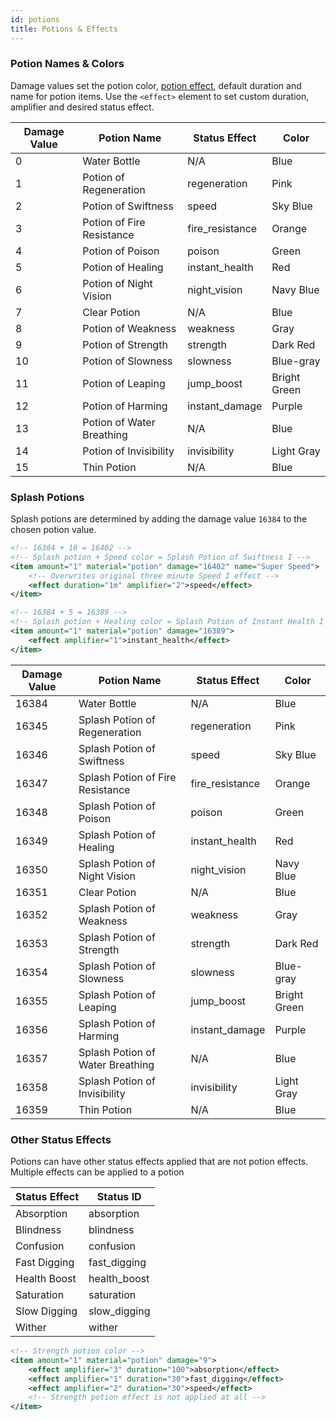 ```yaml
---
id: potions
title: Potions & Effects
---
```


### Potion Names & Colors

Damage values set the potion color, [potion effect](/docs/modules/gear/potions), default duration and name for potion items.
Use the `<effect>` element to set custom duration, amplifier and desired status effect.

<div className="table-container">
  <table>
    <thead>
      <tr>
        <th>Damage Value</th>
        <th>Potion Name</th>
        <th>Status Effect</th>
        <th>Color</th>
      </tr>
    </thead>
    <tbody>
      <tr>
        <td>
          <label>0</label>
        </td>
        <td>Water Bottle</td>
        <td>
          <label>N/A</label>
        </td>
        <td>Blue</td>
      </tr>
      <tr>
        <td>
          <label>1</label>
        </td>
        <td>Potion of Regeneration</td>
        <td>
          <label>regeneration</label>
        </td>
        <td>Pink</td>
      </tr>
      <tr>
        <td>
          <label>2</label>
        </td>
        <td>Potion of Swiftness</td>
        <td>
          <label>speed</label>
        </td>
        <td>Sky Blue</td>
      </tr>
      <tr>
        <td>
          <label>3</label>
        </td>
        <td>Potion of Fire Resistance</td>
        <td>
          <label>fire_resistance</label>
        </td>
        <td>Orange</td>
      </tr>
      <tr>
        <td>
          <label>4</label>
        </td>
        <td>Potion of Poison</td>
        <td>
          <label>poison</label>
        </td>
        <td>Green</td>
      </tr>
      <tr>
        <td>
          <label>5</label>
        </td>
        <td>Potion of Healing</td>
        <td>
          <label>instant_health</label>
        </td>
        <td>Red</td>
      </tr>
      <tr>
        <td>
          <label>6</label>
        </td>
        <td>Potion of Night Vision</td>
        <td>
          <label>night_vision</label>
        </td>
        <td>Navy Blue</td>
      </tr>
      <tr>
        <td>
          <label>7</label>
        </td>
        <td>Clear Potion</td>
        <td>
          <label>N/A</label>
        </td>
        <td>Blue</td>
      </tr>
      <tr>
        <td>
          <label>8</label>
        </td>
        <td>Potion of Weakness</td>
        <td>
          <label>weakness</label>
        </td>
        <td>Gray</td>
      </tr>
      <tr>
        <td>
          <label>9</label>
        </td>
        <td>Potion of Strength</td>
        <td>
          <label>strength</label>
        </td>
        <td>Dark Red</td>
      </tr>
      <tr>
        <td>
          <label>10</label>
        </td>
        <td>Potion of Slowness</td>
        <td>
          <label>slowness</label>
        </td>
        <td>Blue-gray</td>
      </tr>
      <tr>
        <td>
          <label>11</label>
        </td>
        <td>Potion of Leaping</td>
        <td>
          <label>jump_boost</label>
        </td>
        <td>Bright Green</td>
      </tr>
      <tr>
        <td>
          <label>12</label>
        </td>
        <td>Potion of Harming</td>
        <td>
          <label>instant_damage</label>
        </td>
        <td>Purple</td>
      </tr>
      <tr>
        <td>
          <label>13</label>
        </td>
        <td>Potion of Water Breathing</td>
        <td>
          <label>N/A</label>
        </td>
        <td>Blue</td>
      </tr>
      <tr>
        <td>
          <label>14</label>
        </td>
        <td>Potion of Invisibility</td>
        <td>
          <label>invisibility</label>
        </td>
        <td>Light Gray</td>
      </tr>
      <tr>
        <td>
          <label>15</label>
        </td>
        <td>Thin Potion</td>
        <td>
          <label>N/A</label>
        </td>
        <td>Blue</td>
      </tr>
    </tbody>
  </table>
</div>

### Splash Potions

Splash potions are determined by adding the damage value `16384` to the chosen potion value.

```xml
<!-- 16384 + 18 = 16402 -->
<!-- Splash potion + Speed color = Splash Potion of Swiftness I -->
<item amount="1" material="potion" damage="16402" name="Super Speed">
    <!-- Overwrites original three minute Speed I effect -->
    <effect duration="1m" amplifier="2">speed</effect>
</item>

<!-- 16384 + 5 = 16389 -->
<!-- Splash potion + Healing color = Splash Potion of Instant Health I -->
<item amount="1" material="potion" damage="16389">
    <effect amplifier="1">instant_health</effect>
</item>
```

<div className="table-container">
  <table>
    <thead>
      <tr>
        <th>Damage Value</th>
        <th>Potion Name</th>
        <th>Status Effect</th>
        <th>Color</th>
      </tr>
    </thead>
    <tbody>
      <tr>
        <td>
          <label>16384</label>
        </td>
        <td>Water Bottle</td>
        <td>
          <label>N/A</label>
        </td>
        <td>Blue</td>
      </tr>
      <tr>
        <td>
          <label>16345</label>
        </td>
        <td>Splash Potion of Regeneration</td>
        <td>
          <label>regeneration</label>
        </td>
        <td>Pink</td>
      </tr>
      <tr>
        <td>
          <label>16346</label>
        </td>
        <td>Splash Potion of Swiftness</td>
        <td>
          <label>speed</label>
        </td>
        <td>Sky Blue</td>
      </tr>
      <tr>
        <td>
          <label>16347</label>
        </td>
        <td>Splash Potion of Fire Resistance</td>
        <td>
          <label>fire_resistance</label>
        </td>
        <td>Orange</td>
      </tr>
      <tr>
        <td>
          <label>16348</label>
        </td>
        <td>Splash Potion of Poison</td>
        <td>
          <label>poison</label>
        </td>
        <td>Green</td>
      </tr>
      <tr>
        <td>
          <label>16349</label>
        </td>
        <td>Splash Potion of Healing</td>
        <td>
          <label>instant_health</label>
        </td>
        <td>Red</td>
      </tr>
      <tr>
        <td>
          <label>16350</label>
        </td>
        <td>Splash Potion of Night Vision</td>
        <td>
          <label>night_vision</label>
        </td>
        <td>Navy Blue</td>
      </tr>
      <tr>
        <td>
          <label>16351</label>
        </td>
        <td>Clear Potion</td>
        <td>
          <label>N/A</label>
        </td>
        <td>Blue</td>
      </tr>
      <tr>
        <td>
          <label>16352</label>
        </td>
        <td>Splash Potion of Weakness</td>
        <td>
          <label>weakness</label>
        </td>
        <td>Gray</td>
      </tr>
      <tr>
        <td>
          <label>16353</label>
        </td>
        <td>Splash Potion of Strength</td>
        <td>
          <label>strength</label>
        </td>
        <td>Dark Red</td>
      </tr>
      <tr>
        <td>
          <label>16354</label>
        </td>
        <td>Splash Potion of Slowness</td>
        <td>
          <label>slowness</label>
        </td>
        <td>Blue-gray</td>
      </tr>
      <tr>
        <td>
          <label>16355</label>
        </td>
        <td>Splash Potion of Leaping</td>
        <td>
          <label>jump_boost</label>
        </td>
        <td>Bright Green</td>
      </tr>
      <tr>
        <td>
          <label>16356</label>
        </td>
        <td>Splash Potion of Harming</td>
        <td>
          <label>instant_damage</label>
        </td>
        <td>Purple</td>
      </tr>
      <tr>
        <td>
          <label>16357</label>
        </td>
        <td>Splash Potion of Water Breathing</td>
        <td>
          <label>N/A</label>
        </td>
        <td>Blue</td>
      </tr>
      <tr>
        <td>
          <label>16358</label>
        </td>
        <td>Splash Potion of Invisibility</td>
        <td>
          <label>invisibility</label>
        </td>
        <td>Light Gray</td>
      </tr>
      <tr>
        <td>
          <label>16359</label>
        </td>
        <td>Thin Potion</td>
        <td>
          <label>N/A</label>
        </td>
        <td>Blue</td>
      </tr>
    </tbody>
  </table>
</div>

### Other Status Effects

Potions can have other status effects applied that are not potion effects.
Multiple effects can be applied to a potion

<div className="table-container">
  <table>
    <thead>
      <tr>
        <th>Status Effect</th>
        <th>Status ID</th>
      </tr>
    </thead>
    <tbody>
      <tr>
        <td>Absorption</td>
        <td>
          <label>absorption</label>
        </td>
      </tr>
      <tr>
        <td>Blindness</td>
        <td>
          <label>blindness</label>
        </td>
      </tr>
      <tr>
        <td>Confusion</td>
        <td>
          <label>confusion</label>
        </td>
      </tr>
      <tr>
        <td>Fast Digging</td>
        <td>
          <label>fast_digging</label>
        </td>
      </tr>
      <tr>
        <td>Health Boost</td>
        <td>
          <label>health_boost</label>
        </td>
      </tr>
      <tr>
        <td>Saturation</td>
        <td>
          <label>saturation</label>
        </td>
      </tr>
      <tr>
        <td>Slow Digging</td>
        <td>
          <label>slow_digging</label>
        </td>
      </tr>
      <tr>
        <td>Wither</td>
        <td>
          <label>wither</label>
        </td>
      </tr>
    </tbody>
  </table>
</div>

```xml
<!-- Strength potion color -->
<item amount="1" material="potion" damage="9">
    <effect amplifier="3" duration="100">absorption</effect>
    <effect amplifier="1" duration="30">fast_digging</effect>
    <effect amplifier="2" duration="30">speed</effect>
    <!-- Strength potion effect is not applied at all -->
</item>
```
